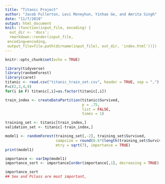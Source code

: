 ```yaml
---
title: "Titanic Project"
author: "Jacob Fullerton, Levi Moneyhun, Yinhao Ge, and Amrita Singh"
date: "11/7/2018"
output: html_document
knit: (function(input_file, encoding) {
  out_dir <- 'docs';
  rmarkdown::render(input_file,
 encoding=encoding,
 output_file=file.path(dirname(input_file), out_dir, 'index.html'))})
---
```


```r
knitr::opts_chunk$set(echo = TRUE)
```

```r
library(tidyverse)
library(randomForest)
library(caret)
titanic <- read.csv("titanic_train_set.csv", header = TRUE, sep = ",")
F=c(2,3,4,9)
for(i in F) titanic[,i]=as.factor(titanic[,i])
```

```r
train_index <- createDataPartition(titanic$Survived,
                                   p = .75,
                                   list = FALSE,
                                   times = 1)

training_set <- titanic[train_index,]
validation_set <- titanic[-train_index,]
```

```r

model1 <- randomForest(training_set[,-2], training_set$Survived, 
                       sampsize = round(0.6*(length(training_set$Survived))),ntree = 500, 
                       mtry = sqrt(7), importance = TRUE)
print(model1)
```

```r

importance <- varImp(model1)
importance_sort <- importance[order(importance[,1], decreasing = TRUE),]

importance_sort
## Sex and Pclass are most important, 

```
